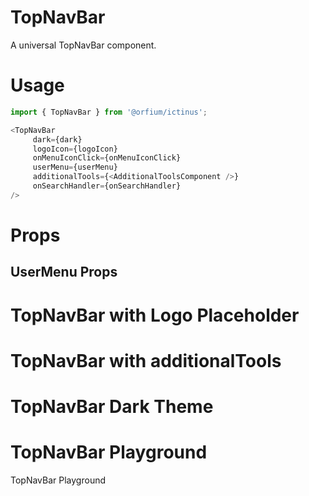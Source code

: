 
<Meta title="Design System/TopNavBar" component={TopNavBar} />

# TopNavBar

A universal TopNavBar component.

# Usage

```js
import { TopNavBar } from '@orfium/ictinus';

<TopNavBar
     dark={dark}
     logoIcon={logoIcon}
     onMenuIconClick={onMenuIconClick}
     userMenu={userMenu}
     additionalTools={<AdditionalToolsComponent />}
     onSearchHandler={onSearchHandler}
/>
```

# Props

<Props of={TopNavBar} />

## UserMenu Props

<Props of={UserMenu} />


# TopNavBar with Logo Placeholder

<Preview>
  <Story name="with Logo Placeholder">
    <div style={{padding: 10}}>
      <TopNavBarShowcase />
    </div>
  </Story>
</Preview>


# TopNavBar with additionalTools

<Preview>
  <Story name="with Additional Tools">
    <div style={{padding: 10}}>
      <TopNavBarShowcase withAdditionalTools={true} />
    </div>
  </Story>
</Preview>

# TopNavBar Dark Theme

<Preview>
  <Story name="with Dark theme enabled">
    <div style={{padding: 10}}>
      <TopNavBarShowcase dark={true} />
    </div>
  </Story>
</Preview>



# TopNavBar Playground

TopNavBar Playground

<Preview>
  <Story name="playground">
    <div style={{padding: 10}}>
      <TopNavBarShowcase dark={boolean('dark', false)} isSearchDisabled={boolean('disabled search', false)} provideSearchHandler={boolean('providerSearchHandler', false)} withAdditionalTools={boolean('withAdditionalTools', false)} withLogo={boolean('withLogo', false)} />
    </div>
  </Story>
</Preview>

